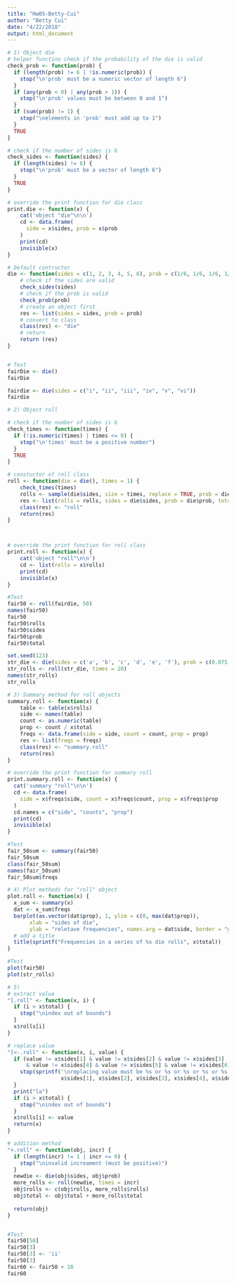 ```yaml
---
title: "Hw05-Betty-Cui"
author: "Betty Cui"
date: "4/22/2018"
output: html_document
---
```


```r
# 1) Object die
# helper functino check if the probability of the die is valid
check_prob <- function(prob) {
  if (length(prob) != 6 | !is.numeric(prob)) {
    stop("\n'prob' must be a numeric vector of length 6")
  }
  if (any(prob < 0) | any(prob > 1)) {
    stop("\n'prob' values must be between 0 and 1")
  }
  if (sum(prob) != 1) {
    stop("\nelements in 'prob' must add up to 1")
  }
  TRUE
}

# check if the number of sides is 6
check_sides <- function(sides) {
  if (length(sides) != 6) {
    stop("\n'prob' must be a vector of length 6")
  }
  TRUE
}

# override the print function for die class
print.die <- function(x) {
    cat('object "die"\n\n')
    cd <- data.frame(
      side = x$sides, prob = x$prob
    )
    print(cd)
    invisible(x)
}

# Default contructor
die <- function(sides = c(1, 2, 3, 4, 5, 6), prob = c(1/6, 1/6, 1/6, 1/6 ,1/6 ,1/6)) {
    # check if the sides are valid
    check_sides(sides)
    # check if the prob is valid
    check_prob(prob)
    # create an object first
    res <- list(sides = sides, prob = prob)
    # convert to class
    class(res) <- "die"
    # return
    return (res)
}


# Test
fairDie <- die()
fairDie

fairdie <- die(sides = c("i", "ii", "iii", "iv", "v", "vi"))
fairdie

# 2) Object roll

# check if the number of sides is 6
check_times <- function(times) {
  if (!is.numeric(times) | times <= 0) {
    stop("\n'times' must be a positive number")
  }
  TRUE
}

# constuctor of roll class
roll <- function(die = die(), times = 1) {
    check_times(times)
    rolls <- sample(die$sides, size = times, replace = TRUE, prob = die$prob)
    res <- list(rolls = rolls, sides = die$sides, prob = die$prob, total = times)
    class(res) <- "roll"
    return(res)
}



# override the print function for roll class
print.roll <- function(x) {
    cat('object "roll"\n\n')
    cd <- list(rolls = x$rolls)
    print(cd)
    invisible(x)
}

#Test
fair50 <- roll(fairdie, 50)
names(fair50)
fair50
fair50$rolls
fair50$sides
fair50$prob
fair50$total

set.seed(123)
str_die <- die(sides = c('a', 'b', 'c', 'd', 'e', 'f'), prob = c(0.075, 0.1, 0.125, 0.15, 0.20, 0.35))
str_rolls <- roll(str_die, times = 20)
names(str_rolls)
str_rolls

# 3) Summary method for roll objects
summary.roll <- function(x) {
    table <- table(x$rolls)
    side <- names(table)
    count <- as.numeric(table)
    prop <- count / x$total
    freqs <- data.frame(side = side, count = count, prop = prop)
    res <- list(freqs = freqs)
    class(res) <- "summary.roll"
    return(res)
}

# override the print function for summary roll
print.summary.roll <- function(x) {
  cat('summary "roll"\n\n')
  cd <- data.frame(
    side = x$freqs$side, count = x$freqs$count, prop = x$freqs$prop
  )
  cd.names = c("side", "counts", "prop")
  print(cd)
  invisible(x)
}

#Test
fair_50sum <- summary(fair50)
fair_50sum
class(fair_50sum)
names(fair_50sum)
fair_50sum$freqs

# 4) Plot methods for "roll" object
plot.roll <- function(x) {
  x_sum <- summary(x)
  dat <- x_sum$freqs
  barplot(as.vector(dat$prop), 1, ylim = c(0, max(dat$prop)),
       xlab = "sides of die",
       ylab = "reletave frequencies", names.arg = dat$side, border = "grey")
  # add a title
  title(sprintf("Frequencies in a series of %s die rolls", x$total))
}

#Test
plot(fair50)
plot(str_rolls)

# 5)
# extract value
"[.roll" <- function(x, i) {
  if (i > x$total) {
    stop("\nindex out of bounds")
  }
  x$rolls[i]
}

# replace value
"[<-.roll" <- function(x, i, value) {
  if (value != x$sides[1] & value != x$sides[2] & value != x$sides[3] 
      & value != x$sides[4] & value != x$sides[5] & value != x$sides[6]) {
    stop(sprintf('\nreplacing value must be %s or %s or %s or %s or %s or %s',
                 x$sides[1], x$sides[2], x$sides[3], x$sides[4], x$sides[5], x$sides[6]))
  }
  print("la")
  if (i > x$total) {
    stop("\nindex out of bounds")
  }
  x$rolls[i] <- value
  return(x)
}

# addition method
"+.roll" <- function(obj, incr) {
  if (length(incr) != 1 | incr <= 0) {
    stop("\ninvalid increament (must be positive)")
  }
  newdie <- die(obj$sides, obj$prob)
  more_rolls <- roll(newdie, times = incr)
  obj$rolls <- c(obj$rolls, more_rolls$rolls)
  obj$total <- obj$total + more_rolls$total
  
  return(obj)
}


#Test
fair50[50]
fair50[3]
fair50[3] <- 'ii'
fair50[3]
fair60 <- fair50 + 10
fair60


```